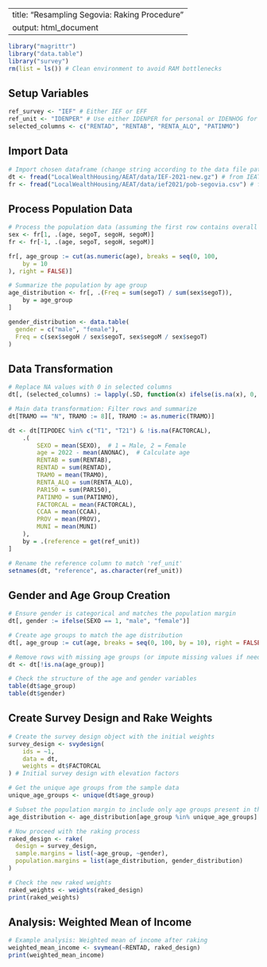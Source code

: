 
---
title: "Resampling Segovia: Raking Procedure"
output: html_document
---

```r
library("magrittr")
library("data.table")
library("survey")
rm(list = ls()) # Clean environment to avoid RAM bottlenecks
```

## Setup Variables

```r
ref_survey <- "IEF" # Either IEF or EFF
ref_unit <- "IDENPER" # Use either IDENPER for personal or IDENHOG for household levels
selected_columns <- c("RENTAD", "RENTAB", "RENTA_ALQ", "PATINMO")
```

## Import Data

```r
# Import chosen dataframe (change string according to the data file path)
dt <- fread("LocalWealthHousing/AEAT/data/IEF-2021-new.gz") # from IEAT IRPF sample
fr <- fread("LocalWealthHousing/AEAT/data/ief2021/pob-segovia.csv") # from INE population distribution
```

## Process Population Data

```r
# Process the population data (assuming the first row contains overall totals)
sex <- fr[1, .(age, segoT, segoH, segoM)]
fr <- fr[-1, .(age, segoT, segoH, segoM)]

fr[, age_group := cut(as.numeric(age), breaks = seq(0, 100,
    by = 10
), right = FALSE)]

# Summarize the population by age group
age_distribution <- fr[, .(Freq = sum(segoT) / sum(sex$segoT)),
    by = age_group
]

gender_distribution <- data.table(
  gender = c("male", "female"),
  Freq = c(sex$segoH / sex$segoT, sex$segoM / sex$segoT)
)
```

## Data Transformation

```r
# Replace NA values with 0 in selected columns
dt[, (selected_columns) := lapply(.SD, function(x) ifelse(is.na(x), 0, x)), .SDcols = selected_columns]

# Main data transformation: Filter rows and summarize
dt[TRAMO == "N", TRAMO := 8][, TRAMO := as.numeric(TRAMO)]

dt <- dt[TIPODEC %in% c("T1", "T21") & !is.na(FACTORCAL),
    .(
        SEXO = mean(SEXO),  # 1 = Male, 2 = Female
        age = 2022 - mean(ANONAC),  # Calculate age
        RENTAB = sum(RENTAB),
        RENTAD = sum(RENTAD),
        TRAMO = mean(TRAMO),
        RENTA_ALQ = sum(RENTA_ALQ),
        PAR150 = sum(PAR150),
        PATINMO = sum(PATINMO),
        FACTORCAL = mean(FACTORCAL),
        CCAA = mean(CCAA),
        PROV = mean(PROV),
        MUNI = mean(MUNI)
    ),
    by = .(reference = get(ref_unit))
]

# Rename the reference column to match 'ref_unit'
setnames(dt, "reference", as.character(ref_unit))
```

## Gender and Age Group Creation

```r
# Ensure gender is categorical and matches the population margin
dt[, gender := ifelse(SEXO == 1, "male", "female")]

# Create age groups to match the age distribution
dt[, age_group := cut(age, breaks = seq(0, 100, by = 10), right = FALSE)]

# Remove rows with missing age groups (or impute missing values if needed)
dt <- dt[!is.na(age_group)]

# Check the structure of the age and gender variables
table(dt$age_group)
table(dt$gender)
```

## Create Survey Design and Rake Weights

```r
# Create the survey design object with the initial weights
survey_design <- svydesign(
    ids = ~1,
    data = dt,
    weights = dt$FACTORCAL
) # Initial survey design with elevation factors

# Get the unique age groups from the sample data
unique_age_groups <- unique(dt$age_group)

# Subset the population margin to include only age groups present in the sample
age_distribution <- age_distribution[age_group %in% unique_age_groups]

# Now proceed with the raking process
raked_design <- rake(
  design = survey_design,
  sample.margins = list(~age_group, ~gender),
  population.margins = list(age_distribution, gender_distribution)
)

# Check the new raked weights
raked_weights <- weights(raked_design)
print(raked_weights)
```

## Analysis: Weighted Mean of Income

```r
# Example analysis: Weighted mean of income after raking
weighted_mean_income <- svymean(~RENTAD, raked_design)
print(weighted_mean_income)
```
